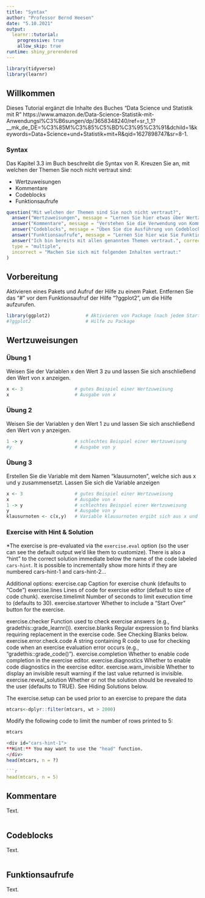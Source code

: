 ---
title: "Syntax"
author: "Professor Bernd Heesen"
date: "5.10.2021"
output: 
  learnr::tutorial:
    progressive: true
    allow_skip: true
runtime: shiny_prerendered
---

```{r setup, include=FALSE}
library(tidyverse)
library(learnr)
```


## Willkommen

Dieses Tutorial ergänzt die Inhalte des Buches "Data Science und Statistik mit R" https://www.amazon.de/Data-Science-Statistik-mit-Anwendungsl%C3%B6sungen/dp/3658348240/ref=sr_1_1?__mk_de_DE=%C3%85M%C3%85%C5%BD%C3%95%C3%91&dchild=1&keywords=Data+Science+und+Statistik+mit+R&qid=1627898747&sr=8-1.

### Syntax

Das Kapitel 3.3 im Buch beschreibt die Syntax von R. Kreuzen Sie an, mit welchen der Themen Sie noch nicht vertraut sind:

* Wertzuweisungen
* Kommentare
* Codeblocks
* Funktionsaufrufe

```{r quiz1, echo = FALSE}
question("Mit welchen der Themen sind Sie noch nicht vertraut?",
  answer("Wertzuweisungen", message = "Lernen Sie hier etwas über Wertzuweisungen."),
  answer("Kommentare", message = "Verstehen Sie die Verwendung von Kommentaren."),
  answer("Codeblocks", message = "Üben Sie die Ausführung von Codeblocks."),
  answer("Funktionsaufrufe", message = "Lernen Sie hier wie Sie Funktionen aufrufen können."),
  answer("Ich bin bereits mit allen genannten Themen vertraut.", correct = TRUE, message = "Sie können dieses Tutorial überspringen!"),
  type = "multiple",
  incorrect = "Machen Sie sich mit folgenden Inhalten vertraut:"
)
```

## Vorbereitung

Aktivieren eines Pakets und Aufruf der Hilfe zu einem Paket. 
Entfernen Sie das "#" vor dem Funktionsaufruf der Hilfe "?ggplot2", um die Hilfe aufzurufen.

```{r paket, exercise=TRUE}
library(ggplot2)             # Aktivieren von Package (nach jedem Start von R)
#?ggplot2                    # Hilfe zu Package
```

## Wertzuweisungen

### Übung 1

Weisen Sie der Variablen x den Wert 3 zu und lassen Sie sich anschließend den Wert von x anzeigen.

```{r wertzuweisung-1, exercise=TRUE}
x <- 3                   # gutes Beispiel einer Wertzuweisung
x                        # Ausgabe von x
```

### Übung 2

Weisen Sie der Variablen y den Wert 1 zu und lassen Sie sich anschließend den Wert von y anzeigen.

```{r wertzuweisung-2, exercise=TRUE}
1 -> y                   # schlechtes Beispiel einer Wertzuweisung
#y                       # Ausgabe von y
```

### Übung 3

Erstellen Sie die Variable mit dem Namen "klausurnoten", welche sich aus x und y zusammensetzt.
Lassen Sie sich die Variable anzeigen

```{r wertzuweisung-3, exercise=TRUE}
x <- 3                   # gutes Beispiel einer Wertzuweisung
x                        # Ausgabe von x
1 -> y                   # schlechtes Beispiel einer Wertzuweisung
y                        # Ausgabe von y
klausurnoten <- c(x,y)   # Variable klausurnoten ergibt sich aus x und y
```

### Exercise with Hint & Solution

*The exercise is pre-evaluated via the `exercise.eval` option (so the user can see the default output we'd like them to customize). There is also a "hint" to the correct solution immediate below the name of the code labeled `cars-hint`. It is possible to incrementally show more hints if they are numbered cars-hint-1 and cars-hint-2...

Additional options:
exercise.cap	Caption for exercise chunk (defaults to “Code”)
exercise.lines	Lines of code for exercise editor (default to size of code chunk).
exercise.timelimit	Number of seconds to limit execution time to (defaults to 30).
exercise.startover	Whether to include a “Start Over” button for the exercise.

exercise.checker	Function used to check exercise answers (e.g., gradethis::grade_learnr()).
exercise.blanks	Regular expression to find blanks requiring replacement in the exercise code. See Checking Blanks below.
exercise.error.check.code	A string containing R code to use for checking code when an exercise evaluation error occurs (e.g., “gradethis::grade_code()”).
exercise.completion	Whether to enable code completion in the exercise editor.
exercise.diagnostics	Whether to enable code diagnostics in the exercise editor.
exercise.warn_invisible	Whether to display an invisible result warning if the last value returned is invisible.
exercise.reveal_solution	Whether or not the solution should be revealed to the user (defaults to TRUE). See Hiding Solutions below.

The exercise.setup can be used prior to an exercise to prepare the data

```{r filter, exercise=TRUE, exercise.setup = "cars", echo=FALSE}
mtcars<-dplyr::filter(mtcars, wt > 2000)
```

Modify the following code to limit the number of rows printed to 5:

```{r cars, exercise=TRUE, exercise.eval=TRUE, exercise.timelimit = 60}
mtcars
```
```{r cars-hint-1}
<div id="cars-hint-1">
**Hint:** You may want to use the "head" function.
</div>
head(mtcars, n = ?)

```{r cars-hint-2}
head(mtcars, n = 5)
```
## Kommentare

Text.

```{r kommentar, exercise=TRUE}

```

## Codeblocks

Text.

```{r code}

```

## Funktionsaufrufe

Text.

```{r funktion}

```
